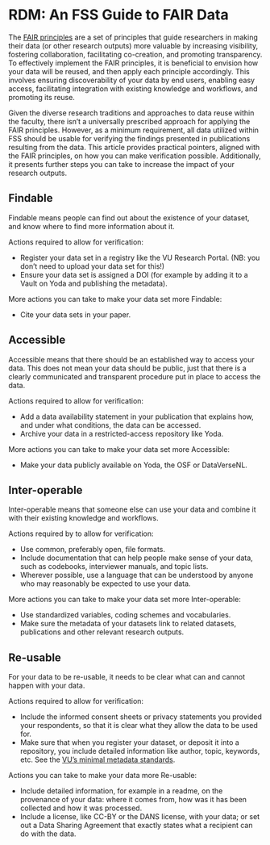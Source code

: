 # RDM: An FSS Guide to FAIR Data {#rdm-fair}

The [FAIR principles](https://www.nature.com/articles/sdata201618) are a set of principles that guide researchers in making their data (or other research outputs) more valuable by increasing visibility, fostering collaboration, facilitating co-creation, and promoting transparency. To effectively implement the FAIR principles, it is beneficial to envision how your data will be reused, and then apply each principle accordingly. This involves ensuring discoverability of your data by end users, enabling easy access, facilitating integration with existing knowledge and workflows, and promoting its reuse.

Given the diverse research traditions and approaches to data reuse within the faculty, there isn't a universally prescribed approach for applying the FAIR principles. However, as a minimum requirement, all data utilized within FSS should be usable for verifying the findings presented in publications resulting from the data. This article provides practical pointers, aligned with the FAIR principles, on how you can make verification possible. Additionally, it presents further steps you can take to increase the impact of your research outputs.

## Findable

Findable means people can find out about the existence of your dataset, and know where to find more information about it.

Actions required to allow for verification:

- Register your data set in a registry like the VU Research Portal. (NB: you don't need to upload your data set for this!)
- Ensure your data set is assigned a DOI (for example by adding it to a Vault on Yoda and publishing the metadata).

More actions you can take to make your data set more Findable:

- Cite your data sets in your paper.


## Accessible

Accessible means that there should be an established way to access your data. This does not mean your data should be public, just that there is a clearly communicated and transparent procedure put in place to access the data. 

Actions required to allow for verification:

- Add a data availability statement in your publication that explains how, and under what conditions, the data can be accessed.
- Archive your data in a restricted-access repository like Yoda. 

More actions you can take to make your data set more Accessible:

- Make your data publicly available on Yoda, the OSF or DataVerseNL.

## Inter-operable

Inter-operable means that someone else can use your data and combine it with their existing knowledge and workflows.

Actions required by to allow for verification:

- Use common, preferably open, file formats.
- Include documentation that can help people make sense of your data, such as codebooks, interviewer manuals, and topic lists. 
- Wherever possible, use a language that can be understood by anyone who may reasonably be expected to use your data.

More actions you can take to make your data set more Inter-operable:

- Use standardized variables, coding schemes and vocabularies.
- Make sure the metadata of your datasets link to related datasets, publications and other relevant research outputs.

## Re-usable

For your data to be re-usable, it needs to be clear what can and cannot happen with your data.

Actions required to allow for verification:

- Include the informed consent sheets or privacy statements you provided your respondents, so that it is clear what they allow the data to be used for.
- Make sure that when you register your dataset, or deposit it into a repository, you include detailed information like author, topic, keywords, etc. See the [VU's minimal metadata standards](https://github.com/vu-rdm-tech/metadata/blob/main/minimal_metadata_guide.md).

Actions you can take to make your data more Re-usable:

- Include detailed information, for example in a readme, on the provenance of your data: where it comes from, how was it has been collected and how it was processed.
- Include a license, like CC-BY or the DANS license, with your data; or set out a Data Sharing Agreement that exactly states what a recipient can do with the data.




